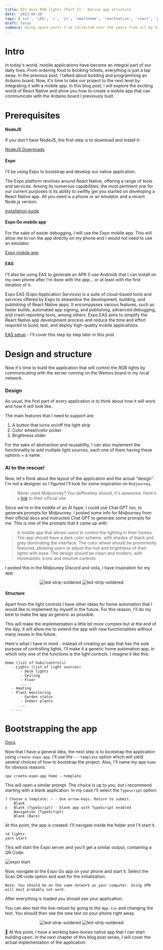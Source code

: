 ```yaml
---
title: DIY desk RGB lights [Part 2] - Native app structure
date: '2023-04-20'
tags: ['iot', 'LED', 'c', 'js', 'smarthome', 'reactnative', 'react', 'prompt', 'expo']
draft: false
summary: Using spare parts I've collected over the years from all my half-finished projects to create a RGB backlight for my desk that I can control from my mobile phone
---
```


# Intro

In today's world, mobile applications have become an integral part of our daily lives. From ordering food to booking tickets, everything is just a tap away. In the previous post, I talked about building and programming an Arduino board. Now, it's time to take our project to the next level by integrating it with a mobile app. In this blog post, I will explore the exciting world of React Native and show you how to create a mobile app that can communicate with the Arduino board I previously built.

# Prerequisites

#### NodeJS

If you don't have NodeJS, the first step is to download and install it:

[NodeJS Downloads](https://nodejs.org/en/download)

#### Expo

I'll be using Expo to bootstrap and develop our native application.


The Expo platform revolves around React Native, offering a range of tools and services. Among its numerous capabilities, the most pertinent one for our current purposes is its ability to swiftly get you started on developing a React Native app. All you need is a phone or an emulator and a recent Node.js version.

[Installation guide](https://docs.expo.dev/get-started/installation/)

#### Expo Go mobile app

For the sake of easier debugging, I will use the Expo mobile app. This will allow me to run the app directly on my phone and I would not need to use an emulator.

[Expo mobile app](https://play.google.com/store/apps/details?id=host.exp.exponent&hl=en_US)

#### EAS

I'll also be using EAS to generate an APK (I use Android) that I can install on my own phone after I'm done with the app... or at least with the first iteration of it.

Expo EAS (Expo Application Services) is a suite of cloud-based tools and services offered by Expo to streamline the development, building, and publishing of React Native apps. It encompasses various features, such as faster builds, automated app signing, and publishing, advanced debugging, and crash reporting tools, among others. Expo EAS aims to simplify the React Native app development process and reduce the time and effort required to build, test, and deploy high-quality mobile applications.

[EAS setup](https://docs.expo.dev/build/setup/) - I'll cover this step by step later in this post

# Design and structure

Now it's time to build the application that will control the RGB lights by communicating with the server running on the Wemos board in my local network.

### Design

As usual, the first part of every application is to think about how it will work and how it will look like.

The main features that I need to support are:

1. A button that turns on/off the light strip
2. Color wheel/color picker
3. Brightness slider 

For the sake of abstraction and reusability, I can also implement the functionality to add multiple light sources, each one of them having these options + a name.

### AI to the rescue!

Now, let's think about the layout of the application and the actual "design". I'm not a designer so I figured I'll look for some inspiration on ```Midjourney```.

> Never used Midjourney? You deffinetely should, it's awesome.
> Here's a [link](https://www.midjourney.com/) to their official site

 Since we're in the middle of an AI hype, I could use Chat GPT too, to generate prompts for Midjourney. I posted some info for Midjourney from their official docs and instructed Chat GPT to generate some prompts for me. This is one of the prompts that it came up with:

 > A mobile app that allows users to control the lighting in their homes. The app should have a dark color scheme, with shades of black and grey dominating the interface. The color wheel should be prominently featured, allowing users to adjust the hue and brightness of their lights with ease. The design should be clean and modern, with minimalistic icons and intuitive controls.

 I posted this in the Midjouney Discord and voila, I have inspiration for my app:

 <p align="center" style={{ display: 'flex', justifyContent: 'space-around' }}>
    <Image alt="led-strip-soldered" src="/static/images/midjourney-1.png" width={256} height={128} />
    <Image alt="led-strip-soldered" src="/static/images/midjourney-2.png" width={256} height={128} />
</p>


#### Structure

Apart from the light controls I have other ideas for home automation that I would like to implement by myself in the future. For this reason, I'll do my best to make the app as generic as possible.

This will make the implementation a little bit more complex but at the end of the day, it will allow me to extend the app with new functionalities without many issues in the future.

Here's what I have in mind - instead of creating an app that has the sole purpose of controlling lights, I'll make it a generic home automation app, in which only one of the functions is the light controls. I imagine it like this:



```
Home (list of hubs/controls)
   - Lights (list of light sources)
       - Desk lights
       - Ceiling
       - Floor
       ...
   - Heating
   - Plant monitoring
       - Garden status
       - Indoor plants
       ...
   - ...
```

# Bootstrapping the app

[Docs](https://docs.expo.dev/get-started/create-a-new-app/)


Now that I have a general idea, the next step is to bootstrap the application using ```create-expo-app```. I'll use the ```---template``` option which will yield several choices of how to bootstrap the project. Also, I'll name my app ```home``` for obvious reasons.

```shell
npx create-expo-app home --template
```

This will open a similar prompt. The choice is up to you, but I recommend starting with a blank application. In my case I'll select the ```Typescript``` option:

```shell
? Choose a template: › - Use arrow-keys. Return to submit.
    Blank
❯   Blank (TypeScript) - blank app with TypeScript enabled
    Navigation (TypeScript)
    Blank (Bare)
```

At this point, the app is created. I'll navigate inside the folder and I'll start it.

```shell
cd lights
yarn start
```

This will start the Expo server and you'll get a similar output, containing a QR Code:

![expo start](/static/images/expo-start.png)

Now, navigate to the Expo Go app on your phone and start it. Select the Scan QR code option and wait for the initialization. 

```Note: You should be on the same network as your computer. Using VPN will most probably not work.```

After everything is loaded you should see your application:

You can also test the live-reload by going to the ```App.tsx``` and changing the text. You should then see the new text on your phone right away.

 <p align="center" style={{ display: 'flex', justifyContent: 'space-around' }}>
    <Image alt="led-strip-soldered" src="/static/images/app-new.jpeg" width={256} height={128} />
    <Image alt="led-strip-soldered" src="/static/images/app-new-text.jpeg" width={256} height={128} />
</p>


🎉 At this point, I have a working bare-bones native app that I can start building upon. In the next chapter of this blog post series, I will cover the actual implementation of the application.
